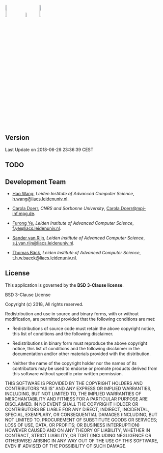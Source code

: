 <img src="../logo/leiden.png" style="width:10%"> &nbsp;&nbsp;
<img src="../logo/CNRS.gif" style="width:6%"> &nbsp;&nbsp;
<img src="../logo/SU.jpg" style="width:10%">

## Version
Last Update on 2018-06-26 23:36:39 CEST

## TODO

## Development Team
* [Hao Wang](https://www.universiteitleiden.nl/en/staffmembers/hao-wang#tab-1), <i>Leiden Institute of Advanced Computer Science</i>, <h.wang@liacs.leidenuniv.nl>.

* [Carola Doerr](http://www-desir.lip6.fr/~doerr/), <i>CNRS and Sorbonne University</i>, <Carola.Doerr@mpi-inf.mpg.de>.

* [Furong Ye](https://www.universiteitleiden.nl/en/staffmembers/furong-ye#tab-1), <i>Leiden Institute of Advanced Computer Science</i>, <f.ye@liacs.leidenuniv.nl>.

* [Sander van Rijn](https://www.universiteitleiden.nl/en/staffmembers/sander-van-rijn#tab-1), <i>Leiden Institute of Advanced Computer Science</i>, <s.j.van.rijn@liacs.leidenuniv.nl>.

* [Thomas Bäck](https://www.universiteitleiden.nl/en/staffmembers/thomas-back#tab-1), <i>Leiden Institute of Advanced Computer Science</i>, <t.h.w.baeck@liacs.leidenuniv.nl>.

## License
This application is governed by the __BSD 3-Clause license__. 

BSD 3-Clause License

Copyright (c) 2018, 
All rights reserved.

Redistribution and use in source and binary forms, with or without
modification, are permitted provided that the following conditions are met:

* Redistributions of source code must retain the above copyright notice, this
  list of conditions and the following disclaimer.

* Redistributions in binary form must reproduce the above copyright notice,
  this list of conditions and the following disclaimer in the documentation
  and/or other materials provided with the distribution.

* Neither the name of the copyright holder nor the names of its
  contributors may be used to endorse or promote products derived from
  this software without specific prior written permission.

THIS SOFTWARE IS PROVIDED BY THE COPYRIGHT HOLDERS AND CONTRIBUTORS "AS IS"
AND ANY EXPRESS OR IMPLIED WARRANTIES, INCLUDING, BUT NOT LIMITED TO, THE
IMPLIED WARRANTIES OF MERCHANTABILITY AND FITNESS FOR A PARTICULAR PURPOSE ARE
DISCLAIMED. IN NO EVENT SHALL THE COPYRIGHT HOLDER OR CONTRIBUTORS BE LIABLE
FOR ANY DIRECT, INDIRECT, INCIDENTAL, SPECIAL, EXEMPLARY, OR CONSEQUENTIAL
DAMAGES (INCLUDING, BUT NOT LIMITED TO, PROCUREMENT OF SUBSTITUTE GOODS OR
SERVICES; LOSS OF USE, DATA, OR PROFITS; OR BUSINESS INTERRUPTION) HOWEVER
CAUSED AND ON ANY THEORY OF LIABILITY, WHETHER IN CONTRACT, STRICT LIABILITY,
OR TORT (INCLUDING NEGLIGENCE OR OTHERWISE) ARISING IN ANY WAY OUT OF THE USE
OF THIS SOFTWARE, EVEN IF ADVISED OF THE POSSIBILITY OF SUCH DAMAGE.


